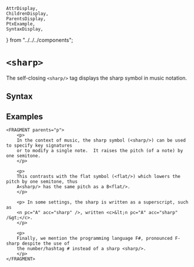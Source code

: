     AttrDisplay,
    ChildrenDisplay,
    ParentsDisplay,
    PtxExample,
    SyntaxDisplay,
} from "../../../components";

# `<sharp>`

The self-closing `<sharp/>` tag displays the sharp symbol in music notation. 

## Syntax

<SyntaxDisplay name="sharp" />

## Examples

```ptx-example
<FRAGMENT parents="p">
    <p>
    In the context of music, the sharp symbol (<sharp/>) can be used to specify key signatures
    or to modify a single note.  It raises the pitch (of a note) by one semitone. 
    </p>
     
    <p> 
    This contrasts with the flat symbol (<flat/>) which lowers the pitch by one semitone, thus
    A<sharp/> has the same pitch as a B<flat/>.
    </p>

    <p> In some settings, the sharp is written as a superscript, such as
    <n pc="A" acc="sharp" />, written <c>&lt;n pc="A" acc="sharp" /&gt;</c>.
    </p>

    <p> 
    Finally, we mention the programming language F#, pronounced F-sharp despite the use of 
    the number/hashtag # instead of a sharp <sharp/>.
    </p>
</FRAGMENT>
```
    